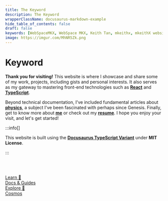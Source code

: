 ```yaml
---
title: The Keyword
description: The Keyword
wrapperClassName: docusaurus-markdown-example
hide_table_of_contents: false
draft: false
keywords: [WebSpaceMKX, WebSpace MKX, Keith Tan, mkeithx, mkeithX website]
image: https://imgur.com/MhNR5Zk.png
---
```


# Keyword

<!-- **Welcome to my digital space!** -->

**Thank you for visiting!** This website is where I showcase and share some of my work, projects, including gists and personal interests. It also serves as my gateway to mastering front-end technologies such as [**React**](https://react.dev/) and [**TypeScript**](https://www.typescriptlang.org/).

Beyond technical documentation, I've included fundamental articles about [**physics**](./cosmos/overview), a subject I've been fascinated with perhaps since Genesis. Finally, get to know more about [**me**](./me) or check out my [**resume**](https://mkeithx.github.io/files/resume.pdf). I hope you enjoy your visit, and let's get started!




:::info[]

This website is built using the [**Docusaurus TypeScript Variant**](/docs/contweaks/docusaurus/quick-start) under **MIT License**.

<!-- If you like it, give it a ⭐ on [**GitHub**](https://github.com/mkeithX/mkeithx.github.io). -->

:::

<br></br>

<nav class="pagination-nav">
  <div class="pagination-nav__item">
    <a class="pagination-nav__link" href="/docs">
      <div class="pagination-nav__sublabel">Learn 📒</div>
      <div class="pagination-nav__label">Docs & Guides</div>
    </a>
  </div>
  <div class="pagination-nav__item pagination-nav__item--next">
    <a class="pagination-nav__link" href="cosmos/overview">
      <div class="pagination-nav__sublabel">Explore 🚀</div>
      <div class="pagination-nav__label">Cosmos</div>
    </a>
  </div>
</nav>
